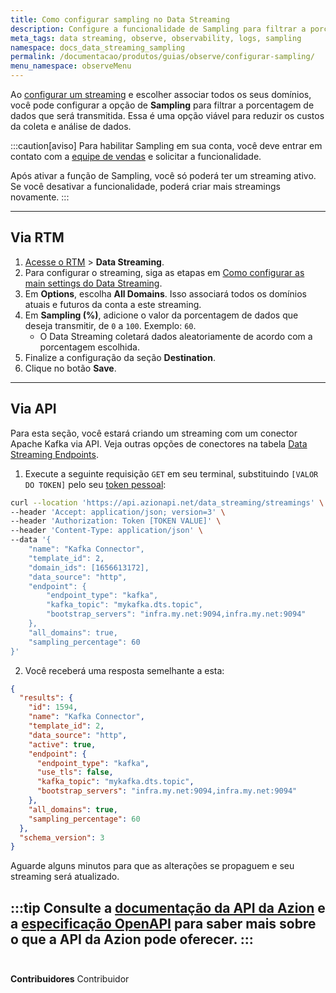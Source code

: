 ```yaml
---
title: Como configurar sampling no Data Streaming
description: Configure a funcionalidade de Sampling para filtrar a porcentagem de dados que será transmitida.
meta_tags: data streaming, observe, observability, logs, sampling
namespace: docs_data_streaming_sampling
permalink: /documentacao/produtos/guias/observe/configurar-sampling/
menu_namespace: observeMenu
---
```


Ao [configurar um streaming](/pt-br/documentacao/produtos/guias/como-usar-data-streaming/) e escolher associar todos os seus domínios, você pode configurar a opção de **Sampling** para filtrar a porcentagem de dados que será transmitida. Essa é uma opção viável para reduzir os custos da coleta e análise de dados.

:::caution[aviso]
Para habilitar Sampling em sua conta, você deve entrar em contato com a [equipe de vendas](https://www.azion.com/pt-br/contate-vendas/) e solicitar a funcionalidade.

Após ativar a função de Sampling, você só poderá ter um streaming ativo. Se você desativar a funcionalidade, poderá criar mais streamings novamente.
:::

---

## Via RTM

1. [Acesse o RTM](/pt-br/documentacao/produtos/guias/como-acessar-o-rtm/) > **Data Streaming**.
2. Para configurar o streaming, siga as etapas em [Como configurar as main settings do Data Streaming](/pt-br/documentacao/produtos/guias/como-usar-data-streaming/).
3. Em **Options**, escolha **All Domains**. Isso associará todos os domínios atuais e futuros da conta a este streaming.
4. Em **Sampling (%)**, adicione o valor da porcentagem de dados que deseja transmitir, de `0` a `100`. Exemplo: `60`.
    - O Data Streaming coletará dados aleatoriamente de acordo com a porcentagem escolhida.
5. Finalize a configuração da seção **Destination**.
6. Clique no botão **Save**.

---

## Via API

Para esta seção, você estará criando um streaming com um conector Apache Kafka via API. Veja outras opções de conectores na tabela [Data Streaming Endpoints](https://api.azion.com/#b9aac0c7-173a-462b-87f6-a18d6558d3e5).

1. Execute a seguinte requisição `GET` em seu terminal, substituindo `[VALOR DO TOKEN]` pelo seu [token pessoal](/pt-br/documentacao/produtos/guias/personal-tokens/):

```bash
curl --location 'https://api.azionapi.net/data_streaming/streamings' \
--header 'Accept: application/json; version=3' \
--header 'Authorization: Token [TOKEN VALUE]' \
--header 'Content-Type: application/json' \
--data '{
    "name": "Kafka Connector",
    "template_id": 2,
    "domain_ids": [1656613172],
    "data_source": "http",
    "endpoint": {
        "endpoint_type": "kafka",
        "kafka_topic": "mykafka.dts.topic",
        "bootstrap_servers": "infra.my.net:9094,infra.my.net:9094"
    },
    "all_domains": true,
    "sampling_percentage": 60
}'
```

2. Você receberá uma resposta semelhante a esta:

```json
{
  "results": {
    "id": 1594,
    "name": "Kafka Connector",
    "template_id": 2,
    "data_source": "http",
    "active": true,
    "endpoint": {
      "endpoint_type": "kafka",
      "use_tls": false,
      "kafka_topic": "mykafka.dts.topic",
      "bootstrap_servers": "infra.my.net:9094,infra.my.net:9094"
    },
    "all_domains": true,
    "sampling_percentage": 60
  },
  "schema_version": 3
}
```

Aguarde alguns minutos para que as alterações se propaguem e seu streaming será atualizado.

:::tip
Consulte a [documentação da API da Azion](https://api.azion.com/) e a [especificação OpenAPI](https://github.com/aziontech/azionapi-openapi/) para saber mais sobre o que a API da Azion pode oferecer.
:::
<br /><br />
---


**Contribuidores** <ContributorList>Contribuidor</ContributorList>